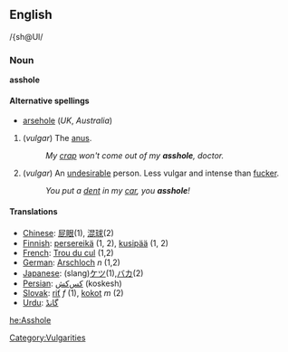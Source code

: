 ==English==
/{sh@Ul/
=== Noun ===
'''asshole'''

====Alternative spellings====
*[[arsehole]] (''UK'', ''Australia'')

# (''vulgar'') The [[anus]].
#: ''My [[crap]] won't come out of my '''asshole''', doctor.''
# (''vulgar'') An [[undesirable]] person.  Less vulgar and intense than [[fucker]].
#: ''You put a [[dent]] in my [[car]], you '''asshole'''!''

==== Translations ====
*[[Chinese]]: [[屁眼]](1), [[混球]](2)
*[[Finnish]]: [[persereikä]] (1, 2), [[kusipää]] (1, 2)
*[[French]]: [[Trou du cul]] (1,2)
*[[German]]: [[Arschloch]] ''n'' (1,2)
*[[Japanese]]: (slang)[[ケツ]](1),[[バカ]](2)
*[[Persian]]: [[كس‌كش]] (koskesh)
*[[Slovak]]: [[riť#Slovak|riť]] ''f'' (1), [[kokot#Slovak|kokot]] ''m'' (2)
*[[Urdu]]: [[گانڈ]]

[[Category:Vulgarities]]

[[he:Asshole]]